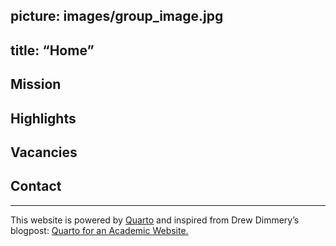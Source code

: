 picture: images/group_image.jpg
---
title: "Home"
---

## Mission

## Highlights

## Vacancies

## Contact

***

This website is powered by [Quarto](https://quarto.org/) and inspired from Drew Dimmery's blogpost: [Quarto for an Academic Website.](https://ddimmery.com/posts/quarto-website)